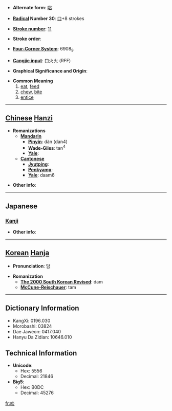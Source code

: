 * '''Alternate form''': [[啗]]

* '''[[Wiktionary:Chinese radical index| Radical]] Number 30''': [[Wiktionary:Chinese radical index 口|口]]+8 strokes

* '''[[Wiktionary:Chinese total strokes index|Stroke number]]''': [[Wiktionary:Chinese total strokes index 11|11]]

* '''Stroke order''': 

* '''[[Wiktionary:Chinese four corner index|Four-Corner System]]''': 6908<sub>9</sub>

* '''[[Wiktionary:Chinese Cangjie index|Cangjie input]]''': 口火火 (RFF)

* '''Graphical Significance and Origin''': 

* '''Common Meaning'''
*#[[eat]], [[feed]]
*# [[chew]], [[bite]]
*# [[entice]]


----

== [[Chinese]] [[Hanzi]] ==

* '''Romanizations'''
** '''[[Mandarin]]'''
*** '''[[Pinyin]]''': dàn (dan4)
*** '''[[Wade-Giles]]''': tan<sup>4</sup>
*** '''[[Yale]]''': 
** '''[[Cantonese]]'''
*** '''[[Jyutping]]''':
*** '''[[Penkyamp]]''': 
*** '''[[Yale]]''': daam6

* '''Other info''': 

----

==Japanese==
===[[Kanji]]===
{{kanji|on readings=[[たん]] (tan)|kun readings=[[くう]] (kuu), [[くらわす]] (kurawasu)}}

* '''Other info''':  

----

== [[Korean]] [[Hanja]] ==

* '''Pronunciation''': 담

* '''Romanization'''
** '''[[The 2000 South Korean Revised Romanization|The 2000 South Korean Revised]]''': dam
** '''[[McCune-Reischauer]]''': tam

----

== Dictionary Information ==

* KangXi: 0196.030
* Morobashi: 03824
* Dae Jaweon: 0417.040
* Hanyu Da Zidian: 10646.010

== Technical Information ==

* '''Unicode''':
** Hex: 5556
** Decimal: 21846
* '''Big5''':
** Hex: B0DC
** Decimal: 45276

[[fr:啖]]